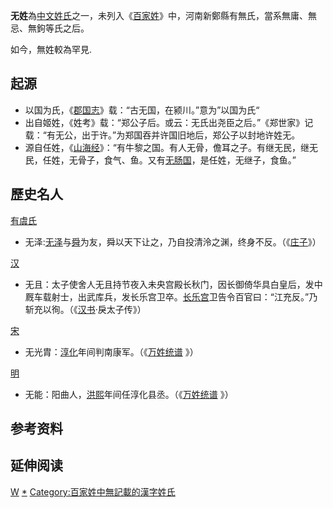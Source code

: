{{multiple issues|
{{expand|time=2017-02-05T03:17:07+00:00}}
{{unreferenced|time=2017-02-05T03:17:07+00:00}}
}}
{{not|無姓氏}}
{{姓氏
|姓氏=无
|繁體=無
|簡體=无
|注音=ㄨˊ
|拼音=Wú
|中国大陆=Wu
|台湾=
|香港=
|澳门=
|新加坡=
|马来西亚=
|越南=
|韩国=
|反切=
|同音字=
|堂号=
|郡望=江陵郡
}}
'''无姓'''為[[中文姓氏|中文姓氏]]之一，未列入《[[百家姓|百家姓]]》中，河南新鄭縣有無氏，當系無庸、無忌、無鉤等氏之后。

如今，無姓較為罕見.

== 起源 ==
* 以国为氏，《[[郡国志|郡国志]]》载：“古无国，在颍川。”意为”以国为氏“
* 出自姬姓，《姓考》载：“郑公子后。或云：无氏出尧臣之后。”《郑世家》记载：“有无公，出于许。”为郑国吞并许国旧地后，郑公子以封地许姓无。
* 源自任姓，《[[山海经|山海经]]》：“有牛黎之国。有人无骨，儋耳之子。有继无民，继无民，任姓，无骨子，食气、鱼。又有[[无肠国|无肠国]]，是任姓，无继子，食鱼。”

== 歷史名人 ==
[[有虞氏|有虞氏]]
* 无泽:[[无泽|无泽]]与[[舜|舜]]为友，舜以天下让之，乃自投清泠之渊，终身不反。（《[[庄子|庄子]]》）
[[漢朝|汉]]
* 无且：太子使舍人无且持节夜入未央宫殿长秋门，因长御倚华具白皇后，发中厩车载射士，出武库兵，发长乐宫卫卒。[[长乐宫|长乐宫]]卫告令百官曰：“江充反。”乃斩充以徇。（《[[汉书|汉书]]·戾太子传》）
[[宋朝|宋]] 
* 无光胄：[[淳化|淳化]]年间判南康军。（《[http://ctext.org/library.pl?if=gb&file=64038&page=112#宋无 万姓统谱] {{Wayback|url=http://ctext.org/library.pl?if=gb&file=64038&page=112#宋无 |date=20180512044203 }}》）
[[明朝|明]]
* 无能：阳曲人，[[洪熙|洪熙]]年间任淳化县丞。（《[http://ctext.org/wiki.pl?if=gb&chapter=493388#p505 万姓统谱] {{Wayback|url=http://ctext.org/wiki.pl?if=gb&chapter=493388#p505 |date=20180324040845 }}》）

== 参考资料 ==
{{reflist}}

== 延伸阅读 ==
{{Wikisource further reading}}

{{姓氏小作品}}

[[Category:漢姓|W]]
[[Category:无姓|*]]
[[Category:百家姓中無記載的漢字姓氏|Category:百家姓中無記載的漢字姓氏]]